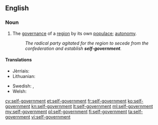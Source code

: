 ==English==

===Noun===
{{en-noun|head=[[self]]-[[government]]|-}}

# The [[governance]] of a [[region]] by its own [[populace]]; [[autonomy]].
#:''The radical party agitated for the region to secede from the confederation and establish '''self-government'''.''

====Translations====
{{trans-top|self-government}}
* Jèrriais: {{tø|roa-jer|gouvèrnément dé sé|m}}
* Lithuanian: {{t+|lt|savivalda|f}}
{{trans-mid}}
* Swedish: {{t-|sv|självstyre|n}}, {{t+|sv|autonomi|c}}
* Welsh: {{t+|cy|hunanlywodraeth}}
{{trans-bottom}}

[[cy:self-government]]
[[et:self-government]]
[[fr:self-government]]
[[ko:self-government]]
[[kn:self-government]]
[[lt:self-government]]
[[ml:self-government]]
[[my:self-government]]
[[pl:self-government]]
[[fi:self-government]]
[[ta:self-government]]
[[vi:self-government]]